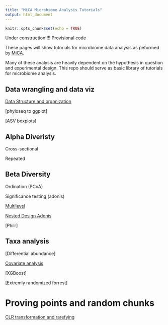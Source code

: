 ---
title: "MiCA Microbiome Analysis Tutorials"
output: html_document
---

```{r setup, include=FALSE}
knitr::opts_chunk$set(echo = TRUE)
```

Under construction!!!! Provisional code

These pages will show tutorials for microbiome data analysis as peformed by [MiCA](http://microbiotacenter.nl/).

Many of these analysis are heavily dependent on the hypothesis in question and experimental design. 
This repo should serve as basic library of tutorials for microbiome analysis. 

## Data wrangling and data viz

[Data Structure and organization](https://amcmc.github.io/MiCA-Tutorials/phyloseq.html)

[phyloseq to ggplot]

[ASV boxplots]

## Alpha Diveristy

  Cross-sectional

  Repeated

## Beta Diversity

  Ordination (PCoA)

  Significance testing (adonis)

  [Multilevel](https://amcmc.github.io/MiCA-Tutorials/multilevel.html)

  [Nested Design Adonis](https://amcmc.github.io/MiCA-Tutorials/adonis_repeated_measures.html)

  [Philr]

## Taxa analysis

  [Differential abundance]
  
  [Covariate analysis](https://amcmc.github.io/MiCA-Tutorials/Correlate_ASV_covariate.html)

  [XGBoost]
  
  [Extremly randomized forrest]
  

# Proving points and random chunks

[CLR transformation and rarefying](https://amcmc.github.io/MiCA-Tutorials/Rarefy_clr_beta.html)